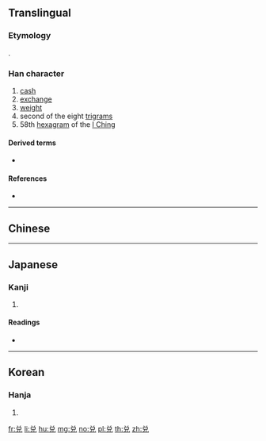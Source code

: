 {{character info/new}}
{{also|兌}}
==Translingual==

===Etymology===
{{Han etym}}
{{Han simp|兌}}.

===Han character===
{{Han char|rn=10|rad=儿|as=05|sn=7|four=8021|canj=CRHU,XCRHU|ids=⿱丷兄,⿱𠮦儿}}

# [[cash]]
# [[exchange]]
# [[weight]]
# second of the eight [[w:Bagua|trigrams]]
# 58th [[hexagram]] of the [[I Ching]]

====Derived terms====
* {{l|mul|税}}

====References====
* {{Han ref|kx=0125.021|hdz=10271.010|uh=5151|ud=20817}}

----

==Chinese==
{{zh-see|兌}}

----

==Japanese==

===Kanji===
{{ja-kanji|grade=|rs=儿05}}

# {{defn|lang=ja|sort=儿05}}

====Readings====
* {{ja-readings|on=[[だ]] (da), [[たい]] (tai), [[えい]] (ei)|kun=[[よろこぶ]] (yorokobu)}}

----

==Korean==

===Hanja===
{{ko-hanja|hangeul=[[태]], [[예]]|rv=tae, ye|mr=t'ae, ye}}

# {{defn|lang=ko|sort=儿05}}

[[fr:兑]]
[[li:兑]]
[[hu:兑]]
[[mg:兑]]
[[no:兑]]
[[pl:兑]]
[[th:兑]]
[[zh:兑]]